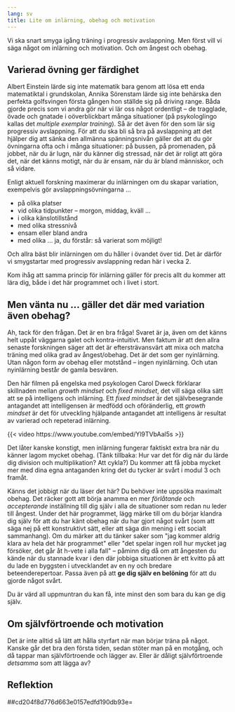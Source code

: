 ```yaml
---
lang: sv
title: Lite om inlärning, obehag och motivation
---
```


Vi ska snart smyga igång träning i progressiv avslappning. Men först
vill vi säga något om inlärning och motivation. Och om ångest och
obehag.

## Varierad övning ger färdighet

Albert Einstein lärde sig inte matematik bara genom att lösa ett enda
matematiktal i grundskolan, Annika Sörenstam lärde sig inte behärska den
perfekta golfsvingen första gången hon ställde sig på driving range.
Båda gjorde precis som vi andra gör när vi lär oss något ordentligt --
de tragglade, övade och gnatade i oöverblickbart många situationer (på
psykologlingo kallas det *multiple exemplar training*). Så är det även
för den som lär sig progressiv avslappning. För att du ska bli så bra på
avslappning att det hjälper dig att sänka den allmänna spänningsnivån
gäller det att du gör övningarna ofta och i många situationer: på
bussen, på promenaden, på jobbet, när du är lugn, när du känner dig
stressad, när det är roligt att göra det, när det känns motigt, när du
är ensam, när du är bland människor, och så vidare.

Enligt aktuell forskning maximerar du inlärningen om du
skapar variation, exempelvis gör avslappningsövningarna \...

-   på olika platser
-   vid olika tidpunkter -- morgon, middag, kväll \...
-   i olika känslotillstånd
-   med olika stressnivå
-   ensam eller bland andra
-   med olika \... ja, du förstår: så varierat som möjligt!

Och allra bäst blir inlärningen om du håller i övandet över tid. Det är
därför vi smygstartar med progressiv avslappning redan här i vecka 2.

Kom ihåg att samma princip för inlärning gäller för precis allt du
kommer att lära dig, både i det här programmet och i livet i stort.

## Men vänta nu \... gäller det där med variation även obehag?

Ah, tack för den frågan. Det är en bra fråga! Svaret är ja, även om det
känns helt uppåt väggarna galet och kontra-intuitivt. Men faktum är att
den allra senaste forskningen säger att det är eftersträvansvärt att
mixa och matcha träning med olika grad av ångest/obehag. Det är det som
ger nyinlärning. Utan någon form av obehag eller motstånd -- ingen
nyinlärning. Och utan nyinlärning består de gamla besvären.

Den här filmen på engelska med psykologen Carol Dweck
förklarar skillnaden mellan *growth mindset* och *fixed mindset*, det
vill säga olika sätt att se på intelligens och inlärning. Ett *fixed
mindset* är det självbesegrande antagandet att intelligensen är medfödd
och oföränderlig, ett *growth mindset* är det för utveckling hjälpande
antagandet att intelligens är resultat av varierad och repeterad
inlärning. 

{{< video https://www.youtube.com/embed/Yl9TVbAal5s >}}

Det låter kanske konstigt, men inlärning fungerar faktiskt extra bra när du
känner lagom mycket obehag. (Tänk tillbaka: Hur var det för dig när du lärde dig
division och multiplikation? Att cykla?) Du kommer att få jobba mycket mer med
dina egna antaganden kring det du tycker är svårt i modul 3 och framåt.

Känns det jobbigt när du läser det här? Du behöver inte uppsöka maximalt
obehag. Det räcker gott att börja anamma en mer *förlåtande* och
*accepterande* inställning till dig själv i alla de situationer som
redan nu leder till ångest. Under det här programmet, lägg märke till om
du börjar klandra dig själv för att du har känt obehag när du har gjort
något svårt (som att säga nej på ett konstruktivt sätt, eller att säga
din mening i ett socialt sammanhang). Om du märker att du tänker saker
som \"jag kommer aldrig klara av hela det här programmet\" eller \"det
spelar ingen roll hur mycket jag försöker, det går åt h-vete i alla
fall\" -- påminn dig då om att ångesten du kände när du stannade kvar i
den där jobbiga situationen är ett kvitto på att du lade en byggsten i
utvecklandet av en ny och bredare beteenderepertoar. Passa även på
att **ge dig själv en belöning** för att du gjorde något svårt.

Du är värd all uppmuntran du kan få, inte minst den som bara du kan
ge dig själv.

## Om självförtroende och motivation

Det är inte alltid så lätt att hålla styrfart när man börjar träna på
något. Kanske går det bra den första tiden, sedan stöter man på en
motgång, och då tappar man självförtroende och lägger av. Eller är
dåligt självförtroende *detsamma* som att lägga av?

 

## Reflektion

##cd204f8d776d663e0157edfd190db93e=
